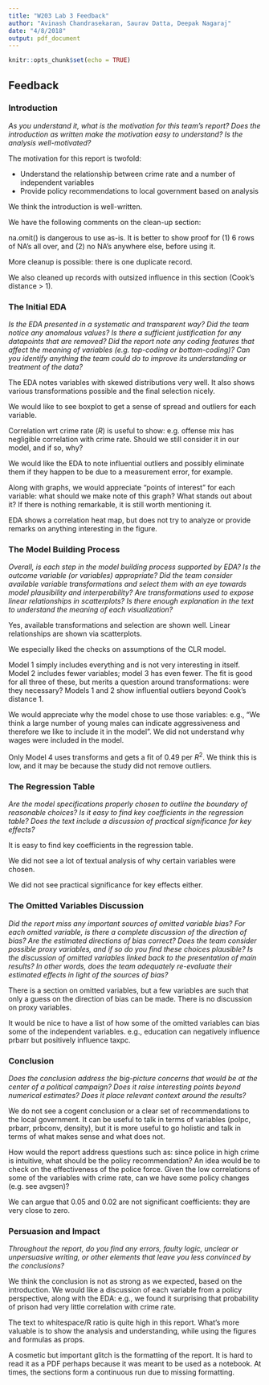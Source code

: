 ```yaml
---
title: "W203 Lab 3 Feedback"
author: "Avinash Chandrasekaran, Saurav Datta, Deepak Nagaraj"
date: "4/8/2018"
output: pdf_document
---
```


```r
knitr::opts_chunk$set(echo = TRUE)
```

## Feedback

### Introduction

_As you understand it, what is the motivation for this team's report? Does the introduction as written make the motivation easy to understand? Is the analysis well-motivated?_

The motivation for this report is twofold:

* Understand the relationship between crime rate and a number of independent variables
* Provide policy recommendations to local government based on analysis

We think the introduction is well-written.

We have the following comments on the clean-up section:

na.omit() is dangerous to use as-is.  It is better to show proof for (1) 6 rows of NA's all over, and (2) no NA's anywhere else, before using it.

More cleanup is possible: there is one duplicate record.

We also cleaned up records with outsized influence in this section (Cook's distance > 1).

### The Initial EDA

_Is the EDA presented in a systematic and transparent way? Did the team notice any anomalous values? Is there a sufficient justification for any datapoints that are removed? Did the report note any coding features that affect the meaning of variables (e.g. top-coding or bottom-coding)? Can you identify anything the team could do to improve its understanding or treatment of the data?_

The EDA notes variables with skewed distributions very well.  It also shows various transformations possible and the final selection nicely.

We would like to see boxplot to get a sense of spread and outliers for each variable.

Correlation wrt crime rate ($R$) is useful to show: e.g. offense mix has negligible correlation with crime rate.  Should we still consider it in our model, and if so, why?

We would like the EDA to note influential outliers and possibly eliminate them if they happen to be due to a measurement error, for example.

Along with graphs, we would appreciate "points of interest" for each variable: what should we make note of this graph?  What stands out about it?  If there is nothing remarkable, it is still worth mentioning it.

EDA shows a correlation heat map, but does not try to analyze or provide remarks on anything interesting in the figure.

### The Model Building Process

_Overall, is each step in the model building process supported by EDA? Is the outcome variable (or variables) appropriate? Did the team consider available variable transformations and select them with an eye towards model plausibility and interperability? Are transformations used to expose linear relationships in scatterplots? Is there enough explanation in the text to understand the meaning of each visualization?_

Yes, available transformations and selection are shown well.  Linear relationships are shown via scatterplots.

We especially liked the checks on assumptions of the CLR model.

Model 1 simply includes everything and is not very interesting in itself.  Model 2 includes fewer variables; model 3 has even fewer.  The fit is good for all three of these, but merits a question around transformations: were they necessary?  Models 1 and 2 show influential outliers beyond Cook's distance 1.

We would appreciate why the model chose to use those variables: e.g., "We think a large number of young males can indicate aggressiveness and therefore we like to include it in the model".  We did not understand why wages were included in the model.

Only Model 4 uses transforms and gets a fit of 0.49 per $R^2$.  We think this is low, and it may be because the study did not remove outliers.

### The Regression Table

_Are the model specifications properly chosen to outline the boundary of reasonable choices? Is it easy to find key coefficients in the regression table? Does the text include a discussion of practical significance for key effects?_

It is easy to find key coefficients in the regression table.

We did not see a lot of textual analysis of why certain variables were chosen.

We did not see practical significance for key effects either.

### The Omitted Variables Discussion

_Did the report miss any important sources of omitted variable bias? For each omitted variable, is there a complete discussion of the direction of bias? Are the estimated directions of bias correct? Does the team consider possible proxy variables, and if so do you find these choices plausible? Is the discussion of omitted variables linked back to the presentation of main results? In other words, does the team adequately re-evaluate their estimated effects in light of the sources of bias?_

There is a section on omitted variables, but a few variables are such that only a guess on the direction of bias can be made.  There is no discussion on proxy variables.

It would be nice to have a list of how some of the omitted variables can bias some of the independent variables. e.g., education can negatively influence prbarr but positively influence taxpc.


### Conclusion

_Does the conclusion address the big-picture concerns that would be at the center of a political campaign? Does it raise interesting points beyond numerical estimates? Does it place relevant context around the results?_

We do not see a cogent conclusion or a clear set of recommendations to the local government.  It can be useful to talk in terms of variables (polpc, prbarr, prbconv, density), but it is more useful to go holistic and talk in terms of what makes sense and what does not.

How would the report address questions such as: since police in high crime is intuitive, what should be the policy recommendation?  An idea would be to check on the effectiveness of the police force.  Given the low correlations of some of the variables with crime rate, can we have some policy changes (e.g. see avgsen)?

We can argue that 0.05 and 0.02 are not significant coefficients: they are very close to zero.

### Persuasion and Impact

_Throughout the report, do you find any errors, faulty logic, unclear or unpersuasive writing, or other elements that leave you less convinced by the conclusions?_

We think the conclusion is not as strong as we expected, based on the introduction.  We would like a discussion of each variable from a policy perspective, along with the EDA: e.g., we found it surprising that probability of prison had very little correlation with crime rate.

The text to whitespace/R ratio is quite high in this report.  What's more valuable is to show the analysis and understanding, while using the figures and formulas as props.

A cosmetic but important glitch is the formatting of the report.  It is hard to read it as a PDF perhaps because it was meant to be used as a notebook.  At times, the sections form a continuous run due to missing formatting.
